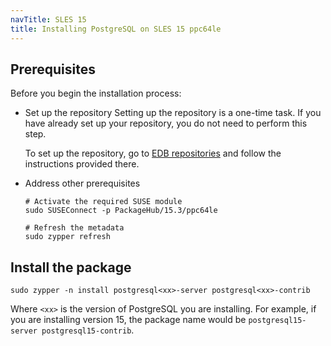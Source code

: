 ```yaml
---
navTitle: SLES 15
title: Installing PostgreSQL on SLES 15 ppc64le
---
```


## Prerequisites

Before you begin the installation process:

- Set up the repository
  Setting up the repository is a one-time task. If you have already set up your repository, you do not need to perform this step.

  To set up the repository, go to [EDB repositories](https://www.enterprisedb.com/repos-downloads) and follow the instructions provided there.

- Address other prerequisites

  ```shell
  # Activate the required SUSE module
  sudo SUSEConnect -p PackageHub/15.3/ppc64le

  # Refresh the metadata
  sudo zypper refresh
  ```

## Install the package

```shell
sudo zypper -n install postgresql<xx>-server postgresql<xx>-contrib
```

Where `<xx>` is the version of PostgreSQL you are installing. For example, if you are installing version 15, the package name would be `postgresql15-server postgresql15-contrib`.
